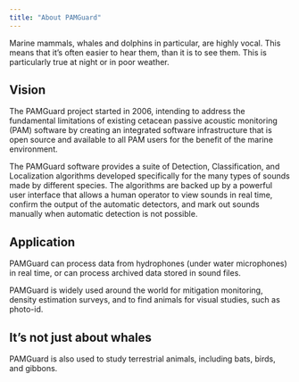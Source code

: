 ```yaml
---
title: "About PAMGuard"
---
```


Marine mammals, whales and dolphins in particular, are highly vocal. This means that it's often easier to hear them, than it is to see them. This is particularly true at night or in poor weather.

## Vision

The PAMGuard project started in 2006, intending to address the fundamental limitations of existing cetacean passive acoustic monitoring (PAM) software by creating an integrated software infrastructure that is open source and available to all PAM users for the benefit of the marine environment.

The PAMGuard software provides a suite of Detection, Classification, and Localization algorithms developed specifically for the many types of sounds made by different species. The algorithms are backed up by a powerful user interface that allows a human operator to view sounds in real time, confirm the output of the automatic detectors, and mark out sounds manually when automatic detection is not possible.

## Application

PAMGuard can process data from hydrophones (under water microphones) in real time, or can process archived data stored in sound files.

PAMGuard is widely used around the world for mitigation monitoring, density estimation surveys, and to find animals for visual studies, such as photo-id.

## It's not just about whales

PAMGuard is also used to study terrestrial animals, including bats, birds, and gibbons.
